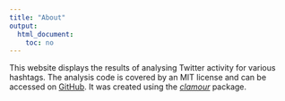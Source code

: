 ```yaml
---
title: "About"
output:
  html_document:
    toc: no
---
```


This website displays the results of analysing Twitter activity for various
hashtags. The analysis code is covered by an MIT license and can be accessed
on [GitHub][]. It was created using the _[clamour][]_ package.

[GitHub]: (https://github.com/lcolladotor/twitter-stats)
[clamour]: https://lazappi.github.io/clamour "clamour package website"
